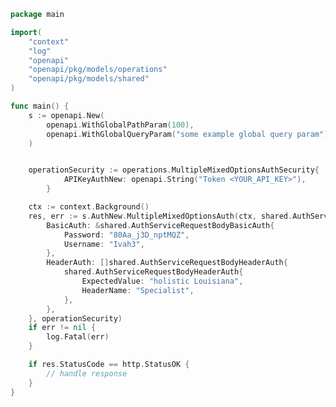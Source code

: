 ```go showLineNumbers copy filename="Multiple Mixed Options Auth usage example"
package main

import(
	"context"
	"log"
	"openapi"
	"openapi/pkg/models/operations"
	"openapi/pkg/models/shared"
)

func main() {
    s := openapi.New(
        openapi.WithGlobalPathParam(100),
        openapi.WithGlobalQueryParam("some example global query param"),
    )


    operationSecurity := operations.MultipleMixedOptionsAuthSecurity{
            APIKeyAuthNew: openapi.String("Token <YOUR_API_KEY>"),
        }

    ctx := context.Background()
    res, err := s.AuthNew.MultipleMixedOptionsAuth(ctx, shared.AuthServiceRequestBody{
        BasicAuth: &shared.AuthServiceRequestBodyBasicAuth{
            Password: "80Aa_j3D_nptMQZ",
            Username: "Ivah3",
        },
        HeaderAuth: []shared.AuthServiceRequestBodyHeaderAuth{
            shared.AuthServiceRequestBodyHeaderAuth{
                ExpectedValue: "holistic Louisiana",
                HeaderName: "Specialist",
            },
        },
    }, operationSecurity)
    if err != nil {
        log.Fatal(err)
    }

    if res.StatusCode == http.StatusOK {
        // handle response
    }
}
```
